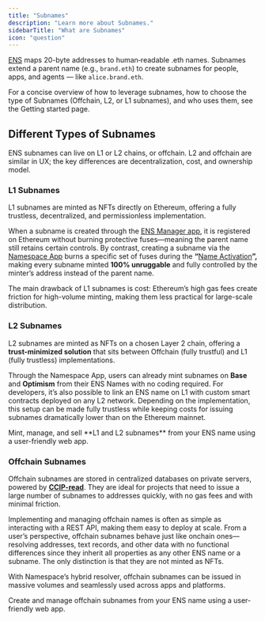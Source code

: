 ```yaml
---
title: "Subnames"
description: "Learn more about Subnames."
sidebarTitle: "What are Subnames"
icon: "question"
---
```


[ENS](https://ens.domains/) maps 20-byte addresses to human‑readable .eth names. Subnames extend a parent name (e.g., `brand.eth`) to create subnames for people, apps, and agents — like `alice.brand.eth`.

For a concise overview of how to leverage subnames, how to choose the type of Subnames (Offchain, L2, or L1 subnames), and who uses them, see the Getting started page.

## Different Types of Subnames

ENS subnames can live on L1 or L2 chains, or offchain. L2 and offchain are similar in UX; the key differences are decentralization, cost, and ownership model.

### L1 Subnames

L1 subnames are minted as NFTs directly on Ethereum, offering a fully trustless, decentralized, and permissionless implementation. 

When a subname is created through the [ENS Manager app](https://app.ens.domains/), it is registered on Ethereum without burning protective fuses—meaning the parent name still retains certain controls. By contrast, creating a subname via the [Namespace App](https://app.namespace.ninja/) burns a specific set of fuses during the **“**[Name Activation](https://app.namespace.ninja/)**”,** making every subname minted **100% unruggable** and fully controlled by the minter’s address instead of the parent name.

The main drawback of L1 subnames is cost: Ethereum’s high gas fees create friction for high-volume minting, making them less practical for large-scale distribution.

### L2 Subnames

L2 subnames are minted as NFTs on a chosen Layer 2 chain, offering a **trust-minimized solution** that sits between Offchain (fully trustful) and L1 (fully trustless) implementations.

Through the Namespace App, users can already mint subnames on **Base** and **Optimism** from their ENS Names with no coding required. For developers, it’s also possible to link an ENS name on L1 with custom smart contracts deployed on any L2 network. Depending on the implementation, this setup can be made fully trustless while keeping costs for issuing subnames dramatically lower than on the Ethereum mainnet.

<Card title="Namespace App" icon="desktop" href="/user-guide/app">
  Mint, manage, and sell **L1 and L2 subnames** from your ENS name using a user-friendly web app.
</Card>

### Offchain Subnames

Offchain subnames are stored in centralized databases on private servers, powered by [**CCIP-read**](https://eips.ethereum.org/EIPS/eip-3668). They are ideal for projects that need to issue a large number of subnames to addresses quickly, with no gas fees and with minimal friction.

Implementing and managing offchain names is often as simple as interacting with a REST API, making them easy to deploy at scale. From a user’s perspective, offchain subnames behave just like onchain ones—resolving addresses, text records, and other data with no functional differences since they inherit all properties as any other ENS name or a subname. The only distinction is that they are not minted as NFTs.

With Namespace’s hybrid resolver, offchain subnames can be issued in massive volumes and seamlessly used across apps and platforms.

<Card title="Dev Portal" icon="terminal" href="/user-guide/dev-portal">
  Create and manage offchain subnames from your ENS name using a user-friendly web app.
</Card>